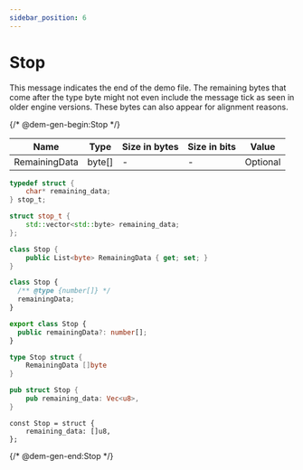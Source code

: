 ```yaml
---
sidebar_position: 6
---
```


# Stop

This message indicates the end of the demo file. The remaining bytes that come after the type byte might not even
include the message tick as seen in older engine versions. These bytes can also appear for alignment reasons.

{/* @dem-gen-begin:Stop */}

<Tabs groupId="lang">
<TabItem value="overview" label="Overview">

| Name | Type | Size in bytes | Size in bits | Value |
| --- | --- | --- | --- | --- |
| RemainingData | byte[] | - | - | Optional |

</TabItem>
<TabItem value="c" label="C">

```c
typedef struct {
    char* remaining_data;
} stop_t;
```

</TabItem>
<TabItem value="cpp" label="C++">

```cpp
struct stop_t {
    std::vector<std::byte> remaining_data;
};
```

</TabItem>
<TabItem value="csharp" label="C#">

```csharp
class Stop {
    public List<byte> RemainingData { get; set; }
}
```

</TabItem>
<TabItem value="js" label="JS">

```js
class Stop {
  /** @type {number[]} */
  remainingData;
}
```

</TabItem>
<TabItem value="ts" label="TS">

```ts
export class Stop {
  public remainingData?: number[];
}
```

</TabItem>
<TabItem value="go" label="Go">

```go
type Stop struct {
	RemainingData []byte
}
```

</TabItem>
<TabItem value="rust" label="Rust">

```rust
pub struct Stop {
    pub remaining_data: Vec<u8>,
}
```

</TabItem>
<TabItem value="zig" label="Zig">

```zig
const Stop = struct {
    remaining_data: []u8,
};
```

</TabItem>
</Tabs>

{/* @dem-gen-end:Stop */}
